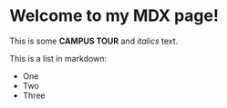 # Welcome to my MDX page!
 
This is some **CAMPUS TOUR** and _italics_ text.
 
This is a list in markdown:
 
- One
- Two
- Three
 